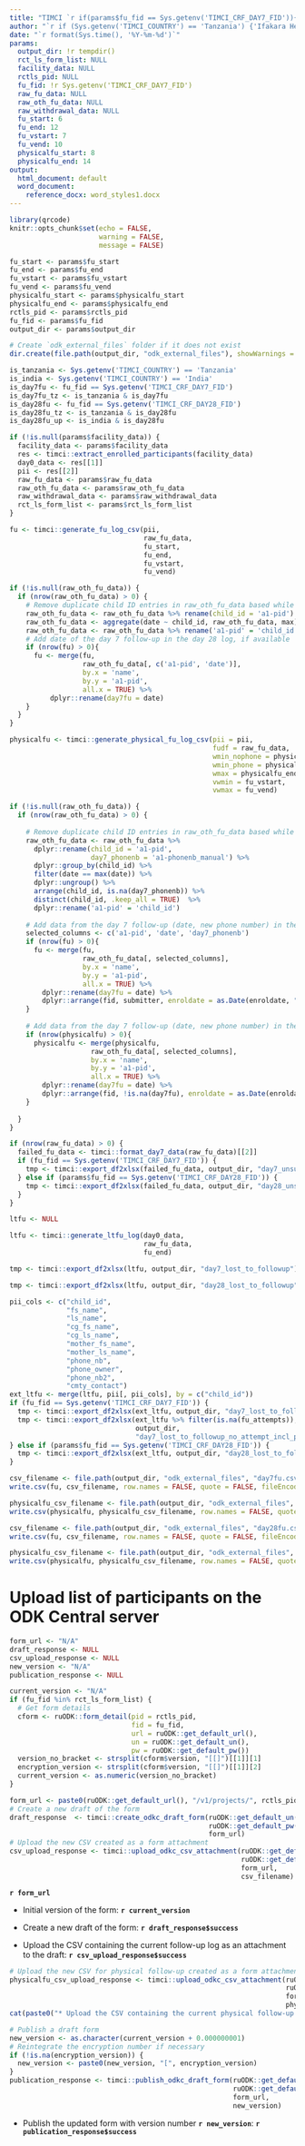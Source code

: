 ```yaml
---
title: "TIMCI `r if(params$fu_fid == Sys.getenv('TIMCI_CRF_DAY7_FID')){'Day 7'} else if(params$fu_fid == Sys.getenv('TIMCI_CRF_DAY28_FID')){'Day 28'}` follow-up - Daily log"
author: "`r if (Sys.getenv('TIMCI_COUNTRY') == 'Tanzania') {'Ifakara Health Institute (IHI)'} else if (Sys.getenv('TIMCI_COUNTRY') == 'India') {'King George s Medical University (KGMU)'} else if (Sys.getenv('TIMCI_COUNTRY') == 'Senegal') {'Université Cheikh Anta Diop de Dakar (UCAD)'} else if (Sys.getenv('TIMCI_COUNTRY') == 'Kenya') {'University of Nairobi (UoN)'} else if (Sys.getenv('TIMCI_COUNTRY') == 'Myanmar') {'Burnet Institute (BI)'} else {'Swiss Tropical and Public Health Institute (Swiss TPH)'}`"
date: "`r format(Sys.time(), '%Y-%m-%d')`"
params:
  output_dir: !r tempdir()
  rct_ls_form_list: NULL
  facility_data: NULL
  rctls_pid: NULL
  fu_fid: !r Sys.getenv('TIMCI_CRF_DAY7_FID')
  raw_fu_data: NULL
  raw_oth_fu_data: NULL
  raw_withdrawal_data: NULL
  fu_start: 6
  fu_end: 12
  fu_vstart: 7
  fu_vend: 10
  physicalfu_start: 8
  physicalfu_end: 14
output:
  html_document: default
  word_document:
    reference_docx: word_styles1.docx
---
```


```r
library(qrcode)
knitr::opts_chunk$set(echo = FALSE,
                      warning = FALSE,
                      message = FALSE)
```

```r
fu_start <- params$fu_start
fu_end <- params$fu_end
fu_vstart <- params$fu_vstart
fu_vend <- params$fu_vend
physicalfu_start <- params$physicalfu_start
physicalfu_end <- params$physicalfu_end
rctls_pid <- params$rctls_pid
fu_fid <- params$fu_fid
output_dir <- params$output_dir

# Create `odk_external_files` folder if it does not exist
dir.create(file.path(output_dir, "odk_external_files"), showWarnings = FALSE)
```

```r
is_tanzania <- Sys.getenv('TIMCI_COUNTRY') == 'Tanzania'
is_india <- Sys.getenv('TIMCI_COUNTRY') == 'India'
is_day7fu <- fu_fid == Sys.getenv('TIMCI_CRF_DAY7_FID')
is_day7fu_tz <- is_tanzania & is_day7fu
is_day28fu <- fu_fid == Sys.getenv('TIMCI_CRF_DAY28_FID')
is_day28fu_tz <- is_tanzania & is_day28fu
is_day28fu_up <- is_india & is_day28fu
```

```r
if (!is.null(params$facility_data)) {
  facility_data <- params$facility_data
  res <- timci::extract_enrolled_participants(facility_data)
  day0_data <- res[[1]]
  pii <- res[[2]]
  raw_fu_data <- params$raw_fu_data
  raw_oth_fu_data <- params$raw_oth_fu_data
  raw_withdrawal_data <- params$raw_withdrawal_data
  rct_ls_form_list <- params$rct_ls_form_list
}
```

```r
fu <- timci::generate_fu_log_csv(pii,
                                 raw_fu_data,
                                 fu_start,
                                 fu_end,
                                 fu_vstart,
                                 fu_vend)
```

```r
if (!is.null(raw_oth_fu_data)) {
  if (nrow(raw_oth_fu_data) > 0) {
    # Remove duplicate child ID entries in raw_oth_fu_data based while keeping the most recent date
    raw_oth_fu_data <- raw_oth_fu_data %>% rename(child_id = 'a1-pid')
    raw_oth_fu_data <- aggregate(date ~ child_id, raw_oth_fu_data, max)
    raw_oth_fu_data <- raw_oth_fu_data %>% rename('a1-pid' = 'child_id')
    # Add date of the day 7 follow-up in the day 28 log, if available
    if (nrow(fu) > 0){
      fu <- merge(fu,
                  raw_oth_fu_data[, c('a1-pid', 'date')],
                  by.x = 'name',
                  by.y = 'a1-pid',
                  all.x = TRUE) %>%
          dplyr::rename(day7fu = date)
    }
  }
}
```

```r
physicalfu <- timci::generate_physical_fu_log_csv(pii = pii,
                                                  fudf = raw_fu_data,
                                                  wmin_nophone = physicalfu_start,
                                                  wmin_phone = physicalfu_start,
                                                  wmax = physicalfu_end,
                                                  vwmin = fu_vstart,
                                                  vwmax = fu_vend)
```

```r
if (!is.null(raw_oth_fu_data)) {
  if (nrow(raw_oth_fu_data) > 0) {
    
    # Remove duplicate child ID entries in raw_oth_fu_data based while keeping the most recent date
    raw_oth_fu_data <- raw_oth_fu_data %>%
      dplyr::rename(child_id = 'a1-pid',
                    day7_phonenb = 'a1-phonenb_manual') %>%
      dplyr::group_by(child_id) %>%
      filter(date == max(date)) %>%
      dplyr::ungroup() %>%
      arrange(child_id, is.na(day7_phonenb)) %>% 
      distinct(child_id, .keep_all = TRUE)  %>% 
      dplyr::rename('a1-pid' = 'child_id')
    
    # Add data from the day 7 follow-up (date, new phone number) in the day 28 log, if available
    selected_columns <- c('a1-pid', 'date', 'day7_phonenb')
    if (nrow(fu) > 0){
      fu <- merge(fu,
                  raw_oth_fu_data[, selected_columns],
                  by.x = 'name',
                  by.y = 'a1-pid',
                  all.x = TRUE) %>%
        dplyr::rename(day7fu = date) %>%
        dplyr::arrange(fid, submitter, enroldate = as.Date(enroldate, "%Y-%m-%d"))
    }
    
    # Add data from the day 7 follow-up (date, new phone number) in the day 28 log, if available
    if (nrow(physicalfu) > 0){
      physicalfu <- merge(physicalfu,
                    raw_oth_fu_data[, selected_columns],
                    by.x = 'name',
                    by.y = 'a1-pid',
                    all.x = TRUE) %>%
        dplyr::rename(day7fu = date) %>%
        dplyr::arrange(fid, !is.na(day7fu), enroldate = as.Date(enroldate, "%Y-%m-%d"))
    }
    
  }
}
```

```r
if (nrow(raw_fu_data) > 0) {
  failed_fu_data <- timci::format_day7_data(raw_fu_data)[[2]]
  if (fu_fid == Sys.getenv('TIMCI_CRF_DAY7_FID')) {
    tmp <- timci::export_df2xlsx(failed_fu_data, output_dir, "day7_unsuccessful_calls")
  } else if (params$fu_fid == Sys.getenv('TIMCI_CRF_DAY28_FID')) {
    tmp <- timci::export_df2xlsx(failed_fu_data, output_dir, "day28_unsuccessful_calls")
  }
}
```

```r
ltfu <- NULL
```

```r
ltfu <- timci::generate_ltfu_log(day0_data,
                                 raw_fu_data,
                                 fu_end)
```

```r
tmp <- timci::export_df2xlsx(ltfu, output_dir, "day7_lost_to_followup")
```

```r
tmp <- timci::export_df2xlsx(ltfu, output_dir, "day28_lost_to_followup")
```

```r
pii_cols <- c("child_id",
              "fs_name",
              "ls_name",
              "cg_fs_name",
              "cg_ls_name",
              "mother_fs_name",
              "mother_ls_name",
              "phone_nb",
              "phone_owner",
              "phone_nb2",
              "cmty_contact")
ext_ltfu <- merge(ltfu, pii[, pii_cols], by = c("child_id"))
if (fu_fid == Sys.getenv('TIMCI_CRF_DAY7_FID')) {
  tmp <- timci::export_df2xlsx(ext_ltfu, output_dir, "day7_lost_to_followup_incl_pii")
  tmp <- timci::export_df2xlsx(ext_ltfu %>% filter(is.na(fu_attempts)),
                               output_dir,
                               "day7_lost_to_followup_no_attempt_incl_pii")
} else if (params$fu_fid == Sys.getenv('TIMCI_CRF_DAY28_FID')) {
  tmp <- timci::export_df2xlsx(ext_ltfu, output_dir, "day28_lost_to_followup_incl_pii")
}
```

```r
csv_filename <- file.path(output_dir, "odk_external_files", "day7fu.csv")
write.csv(fu, csv_filename, row.names = FALSE, quote = FALSE, fileEncoding = "UTF-8")
```

```r
physicalfu_csv_filename <- file.path(output_dir, "odk_external_files", "day7physicalfu.csv")
write.csv(physicalfu, physicalfu_csv_filename, row.names = FALSE, quote = FALSE, fileEncoding = "UTF-8")
```

```r
csv_filename <- file.path(output_dir, "odk_external_files", "day28fu.csv")
write.csv(fu, csv_filename, row.names = FALSE, quote = FALSE, fileEncoding = "UTF-8")
```

```r
physicalfu_csv_filename <- file.path(output_dir, "odk_external_files", "day28physicalfu.csv")
write.csv(physicalfu, physicalfu_csv_filename, row.names = FALSE, quote = FALSE, fileEncoding = "UTF-8")
```

# Upload list of participants on the ODK Central server

```r
form_url <- "N/A"
draft_response <- NULL
csv_upload_response <- NULL
new_version <- "N/A"
publication_response <- NULL
```

```r
current_version <- "N/A"
if (fu_fid %in% rct_ls_form_list) {
  # Get form details
  cform <- ruODK::form_detail(pid = rctls_pid,
                              fid = fu_fid,
                              url = ruODK::get_default_url(),
                              un = ruODK::get_default_un(),
                              pw = ruODK::get_default_pw())
  version_no_bracket <- strsplit(cform$version, "[[]")[[1]][1]
  encryption_version <- strsplit(cform$version, "[[]")[[1]][2]
  current_version <- as.numeric(version_no_bracket)
}
```

```r
form_url <- paste0(ruODK::get_default_url(), "/v1/projects/", rctls_pid, "/forms/", fu_fid)
# Create a new draft of the form
draft_response  <- timci::create_odkc_draft_form(ruODK::get_default_un(),
                                                 ruODK::get_default_pw(),
                                                 form_url)
# Upload the new CSV created as a form attachment
csv_upload_response <- timci::upload_odkc_csv_attachment(ruODK::get_default_un(),
                                                         ruODK::get_default_pw(),
                                                         form_url,
                                                         csv_filename)
```

**`r form_url`**

* Initial version of the form: **`r current_version`**

* Create a new draft of the form: **`r draft_response$success`**

* Upload the CSV containing the current follow-up log as an attachment to the draft: **`r csv_upload_response$success`**

```r
# Upload the new CSV for physical follow-up created as a form attachment
physicalfu_csv_upload_response <- timci::upload_odkc_csv_attachment(ruODK::get_default_un(),
                                                                    ruODK::get_default_pw(),
                                                                    form_url,
                                                                    physicalfu_csv_filename)
cat(paste0("* Upload the CSV containing the current physical follow-up log as an attachment to the draft: **", physicalfu_csv_upload_response$success, "**"))
```

```r
# Publish a draft form
new_version <- as.character(current_version + 0.000000001)
# Reintegrate the encryption number if necessary
if (!is.na(encryption_version)) {
  new_version <- paste0(new_version, "[", encryption_version)
}
publication_response <- timci::publish_odkc_draft_form(ruODK::get_default_un(),
                                                       ruODK::get_default_pw(),
                                                       form_url,
                                                       new_version)
```

* Publish the updated form with version number **`r new_version`**: **`r publication_response$success`**
